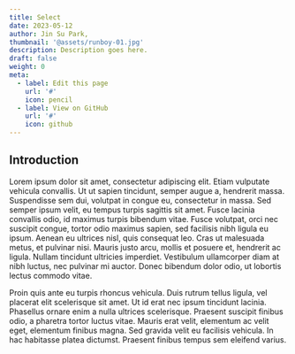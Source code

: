 ```yaml
---
title: Select
date: 2023-05-12
author: Jin Su Park,
thumbnail: '@assets/runboy-01.jpg'
description: Description goes here.
draft: false
weight: 0
meta:
  - label: Edit this page
    url: '#'
    icon: pencil
  - label: View on GitHub
    url: '#'
    icon: github
---
```


## Introduction

Lorem ipsum dolor sit amet, consectetur adipiscing elit. Etiam vulputate vehicula convallis. Ut ut sapien tincidunt, semper augue a, hendrerit massa. Suspendisse sem dui, volutpat in congue eu, consectetur in massa. Sed semper ipsum velit, eu tempus turpis sagittis sit amet. Fusce lacinia convallis odio, id maximus turpis bibendum vitae. Fusce volutpat, orci nec suscipit congue, tortor odio maximus sapien, sed facilisis nibh ligula eu ipsum. Aenean eu ultrices nisl, quis consequat leo. Cras ut malesuada metus, et pulvinar nisi. Mauris justo arcu, mollis et posuere et, hendrerit ac ligula. Nullam tincidunt ultricies imperdiet. Vestibulum ullamcorper diam at nibh luctus, nec pulvinar mi auctor. Donec bibendum dolor odio, ut lobortis lectus commodo vitae.

Proin quis ante eu turpis rhoncus vehicula. Duis rutrum tellus ligula, vel placerat elit scelerisque sit amet. Ut id erat nec ipsum tincidunt lacinia. Phasellus ornare enim a nulla ultrices scelerisque. Praesent suscipit finibus odio, a pharetra tortor luctus vitae. Mauris erat velit, elementum ac velit eget, elementum finibus magna. Sed gravida velit eu facilisis vehicula. In hac habitasse platea dictumst. Praesent finibus tempus sem eleifend varius.
